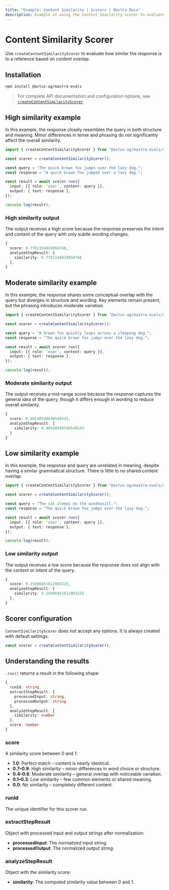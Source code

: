 ```yaml
---
title: "Example: Content Similarity | Scorers | Mastra Docs"
description: Example of using the Content Similarity scorer to evaluate text similarity between content.
---
```



# Content Similarity Scorer

Use `createContentSimilarityScorer` to evaluate how similar the response is to a reference based on content overlap.

## Installation

```bash copy
npm install @actus-ag/mastra-evals
```

> For complete API documentation and configuration options, see [`createContentSimilarityScorer`](/reference/scorers/content-similarity).

## High similarity example

In this example, the response closely resembles the query in both structure and meaning. Minor differences in tense and phrasing do not significantly affect the overall similarity.

```typescript filename="src/example-high-similarity.ts" showLineNumbers copy
import { createContentSimilarityScorer } from "@actus-ag/mastra-evals/scorers/llm";

const scorer = createContentSimilarityScorer();

const query = "The quick brown fox jumps over the lazy dog.";
const response = "A quick brown fox jumped over a lazy dog.";

const result = await scorer.run({
  input: [{ role: 'user', content: query }],
  output: { text: response },
});

console.log(result);
```

### High similarity output

The output receives a high score because the response preserves the intent and content of the query with only subtle wording changes.

```typescript
{
  score: 0.7761194029850746,
  analyzeStepResult: {
    similarity: 0.7761194029850746
  },
}
```

## Moderate similarity example

In this example, the response shares some conceptual overlap with the query but diverges in structure and wording. Key elements remain present, but the phrasing introduces moderate variation.

```typescript filename="src/example-moderate-similarity.ts" showLineNumbers copy
import { createContentSimilarityScorer } from "@actus-ag/mastra-evals/scorers/llm";

const scorer = createContentSimilarityScorer();

const query = "A brown fox quickly leaps across a sleeping dog.";
const response = "The quick brown fox jumps over the lazy dog.";

const result = await scorer.run({
  input: [{ role: 'user', content: query }],
  output: { text: response },
});

console.log(result);
```

### Moderate similarity output

The output receives a mid-range score because the response captures the general idea of the query, though it differs enough in wording to reduce overall similarity.

```typescript
{
  score: 0.40540540540540543,
  analyzeStepResult: {
    similarity: 0.40540540540540543
  }
}
```

## Low similarity example

In this example, the response and query are unrelated in meaning, despite having a similar grammatical structure. There is little to no shared content overlap.

```typescript filename="src/example-low-similarity.ts" showLineNumbers copy
import { createContentSimilarityScorer } from "@actus-ag/mastra-evals/scorers/llm";

const scorer = createContentSimilarityScorer();

const query = "The cat sleeps on the windowsill.";
const response = "The quick brown fox jumps over the lazy dog.";

const result = await scorer.run({
  input: [{ role: 'user', content: query }],
  output: { text: response },
});

console.log(result);
```

### Low similarity output

The output receives a low score because the response does not align with the content or intent of the query.

```typescript
{
  score: 0.25806451612903225,
  analyzeStepResult: {
    similarity: 0.25806451612903225
  },
}
```

## Scorer configuration

`ContentSimilarityScorer` does not accept any options. It is always created with default settings:

```typescript showLineNumbers copy
const scorer = createContentSimilarityScorer();
```

## Understanding the results

`.run()` returns a result in the following shape:

```typescript
{
  runId: string,
  extractStepResult: {
    processedInput: string,
    processedOutput: string
  },
  analyzeStepResult: {
    similarity: number
  },
  score: number
}
```

### score
A similarity score between 0 and 1:

- **1.0**: Perfect match – content is nearly identical.
- **0.7–0.9**: High similarity – minor differences in word choice or structure.
- **0.4–0.6**: Moderate similarity – general overlap with noticeable variation.
- **0.1–0.3**: Low similarity – few common elements or shared meaning.
- **0.0**: No similarity – completely different content.

### runId
The unique identifier for this scorer run.

### extractStepResult
Object with processed input and output strings after normalization:
- **processedInput**: The normalized input string.
- **processedOutput**: The normalized output string.

### analyzeStepResult
Object with the similarity score:
- **similarity**: The computed similarity value between 0 and 1.

<GithubLink
  marginTop='mt-16'
  link="https://github.com/mastra-ai/mastra/blob/main/examples/basics/scorers/content-similarity"
/>
